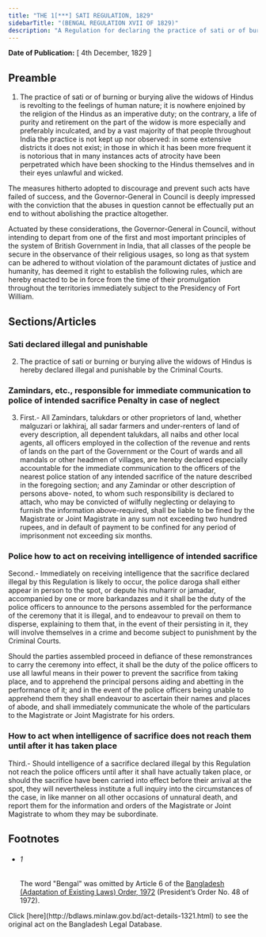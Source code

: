 ```yaml
---
title: "THE 1[***] SATI REGULATION, 1829"
sidebarTitle: "(BENGAL REGULATION XVII OF 1829)"
description: "A Regulation for declaring the practice of sati or of burning or burying alive the widows of Hindus illegal and punishable by the Criminal Courts."
---
```


**Date of Publication:** [ 4th December, 1829 ]

## Preamble

1. The practice of sati or of burning or burying alive the widows of Hindus is revolting to the feelings of human nature; it is nowhere enjoined by the religion of the Hindus as an imperative duty; on the contrary, a life of purity and retirement on the part of the widow is more especially and preferably inculcated, and by a vast majority of that people throughout India the practice is not kept up nor observed: in some extensive districts it does not exist; in those in which it has been more frequent it is notorious that in many instances acts of atrocity have been perpetrated which have been shocking to the Hindus themselves and in their eyes unlawful and wicked.

The measures hitherto adopted to discourage and prevent such acts have failed of success, and the Governor-General in Council is deeply impressed with the conviction that the abuses in question cannot be effectually put an end to without abolishing the practice altogether.

Actuated by these considerations, the Governor-General in Council, without intending to depart from one of the first and most important principles of the system of British Government in India, that all classes of the people be secure in the observance of their religious usages, so long as that system can be adhered to without violation of the paramount dictates of justice and humanity, has deemed it right to establish the following rules, which are hereby enacted to be in force from the time of their promulgation throughout the territories immediately subject to the Presidency of Fort William.

## Sections/Articles

### Sati declared illegal and punishable

2. The practice of sati or burning or burying alive the widows of Hindus is hereby declared illegal and punishable by the Criminal Courts.

### Zamindars, etc., responsible for immediate communication to police of intended sacrifice Penalty in case of neglect

3. First.- All Zamindars, talukdars or other proprietors of land, whether malguzari or lakhiraj, all sadar farmers and under-renters of land of every description, all dependent talukdars, all naibs and other local agents, all officers employed in the collection of the revenue and rents of lands on the part of the Government or the Court of wards and all mandals or other headmen of villages, are hereby declared especially accountable for the immediate communication to the officers of the nearest police station of any intended sacrifice of the nature described in the foregoing section; and any Zamindar or other description of persons above- noted, to whom such responsibility is declared to attach, who may be convicted of wilfully neglecting or delaying to furnish the information above-required, shall be liable to be fined by the Magistrate or Joint Magistrate in any sum not exceeding two hundred rupees, and in default of payment to be confined for any period of imprisonment not exceeding six months.

### Police how to act on receiving intelligence of intended sacrifice

Second.- Immediately on receiving intelligence that the sacrifice declared illegal by this Regulation is likely to occur, the police daroga shall either appear in person to the spot, or depute his muharrir or jamadar, accompanied by one or more barkandazes and it shall be the duty of the police officers to announce to the persons assembled for the performance of the ceremony that it is illegal, and to endeavour to prevail on them to disperse, explaining to them that, in the event of their persisting in it, they will involve themselves in a crime and become subject to punishment by the Criminal Courts.

Should the parties assembled proceed in defiance of these remonstrances to carry the ceremony into effect, it shall be the duty of the police officers to use all lawful means in their power to prevent the sacrifice from taking place, and to apprehend the principal persons aiding and abetting in the performance of it; and in the event of the police officers being unable to apprehend them they shall endeavour to ascertain their names and places of abode, and shall immediately communicate the whole of the particulars to the Magistrate or Joint Magistrate for his orders.

### How to act when intelligence of sacrifice does not reach them until after it has taken place

Third.- Should intelligence of a sacrifice declared illegal by this Regulation not reach the police officers until after it shall have actually taken place, or should the sacrifice have been carried into effect before their arrival at the spot, they will nevertheless institute a full inquiry into the circumstances of the case, in like manner on all other occasions of unnatural death, and report them for the information and orders of the Magistrate or Joint Magistrate to whom they may be subordinate.

## Footnotes

- ###### 1

  The word "Bengal" was omitted by Article 6 of the [Bangladesh (Adaptation of Existing Laws) Order, 1972](/laws/act-388 "Bangladesh (Adaptation of Existing Laws) Order, 1972 ") (President’s Order No. 48 of 1972).

<Note>
  Click [here](http://bdlaws.minlaw.gov.bd/act-details-1321.html) to see the original act on the Bangladesh Legal Database.
</Note>

